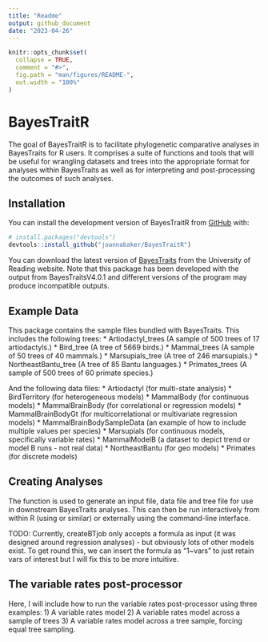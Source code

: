 ```yaml
---
title: "Readme"
output: github_document
date: "2023-04-26"
---
```


<!-- README.md is generated from README.Rmd. Please edit that file -->

```r
knitr::opts_chunk$set(
  collapse = TRUE,
  comment = "#>",
  fig.path = "man/figures/README-",
  out.width = "100%"
)
```

# BayesTraitR

<!-- badges: start -->
<!-- badges: end -->

The goal of BayesTraitR is to facilitate phylogenetic comparative analyses in BayesTraits for R users. It comprises a suite of functions and tools that will be useful for wrangling datasets and trees into the appropriate format for analyses within BayesTraits as well as for interpreting and post-processing the outcomes of such analyses.


## Installation

You can install the development version of BayesTraitR from [GitHub](https://github.com/) with:

``` r
# install.packages("devtools")
devtools::install_github("joannabaker/BayesTraitR")
```

You can download the latest version of [BayesTraits](http://www.evolution.reading.ac.uk/BayesTraitsV4.0.1/BayesTraitsV4.0.1.html) from the University of Reading website. Note that this package has been developed with the output from BayesTraitsV4.0.1 and different versions of the program may produce incompatible outputs.


## Example Data

This package contains the sample files bundled with BayesTraits. 
This includes the following trees:
* Artiodactyl_trees (A sample of 500 trees of 17 artiodactyls.)
* Bird_tree (A tree of 5669 birds.)
* Mammal_trees (A sample of 50 trees of 40 mammals.)
* Marsupials_tree (A tree of 246 marsupials.)
* NortheastBantu_tree (A tree of 85 Bantu languages.)
* Primates_trees (A sample of 500 trees of 60 primate species.)

And the following data files:
* Artiodactyl (for multi-state analysis)
* BirdTerritory (for heterogeneous models)
* MammalBody (for continuous models)
* MammalBrainBody (for correlational or regression models)
* MammalBrainBodyGt (for multicorrelational or multivariate regression models)
* MammalBrainBodySampleData (an example of how to include multiple values per species)
* Marsupials (for continuous models, specifically variable rates)
* MammalModelB (a dataset to depict trend or model B runs - not real data)
* NortheastBantu (for geo models)
* Primates (for discrete models)

## Creating Analyses 

The function \code{createBTjob} is used to generate an input file, data file and tree file for use in downstream BayesTraits analyses. This can then be run interactively from within R (using \code{shell} or similar) or externally using the command-line interface. 

TODO: Currently, createBTjob only accepts a formula as input (it was designed around regression analyses) - but obviously lots of other models exist. To get round this, we can insert the formula as "1~vars" to just retain vars of interest but I will fix this to be more intuitive.

## The variable rates post-processor

Here, I will include how to run the variable rates post-processor using three examples:
1) A variable rates model
2) A variable rates model across a sample of trees
3) A variable rates model across a tree sample, forcing equal tree sampling. 
